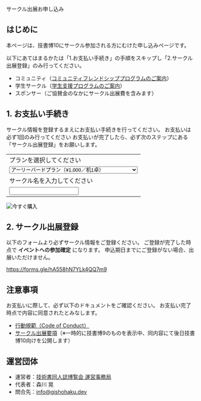 
<SEO title="サークル出展お申し込み"/>

<SectionHeader text="ENTRY" pageHeader>
サークル出展お申し込み
</SectionHeader>

<MdxContainer>

## はじめに

本ページは、技書博10にサークル参加される方にむけた申し込みページです。

以下にあてはまるかたは「1.お支払い手続き」の手順をスキップし「2.サークル出展登録」のみ行ってください。

- コミュニティ（[コミュニティフレンドシッププログラムのご案内](https://blog.gishohaku.dev/entry/2023/11/28/130841)）
- 学生サークル（[学生支援プログラムのご案内](https://blog.gishohaku.dev/entry/2023/11/28/130400)）
- スポンサー（ご協賛金のなかにサークル出展費を含みます）

## 1. お支払い手続き

サークル情報を登録するまえにお支払い手続きを行ってください。
お支払いは必ず1回のみ行ってください
お支払いが完了したら、必ず次のステップにある「サークル出展登録」をお願いします。

<form action="https://www.paypal.com/cgi-bin/webscr" method="post" target="_top" accept-charset="Shift_JIS">
  <input type="hidden" name="cmd" value="_s-xclick" />
  <input type="hidden" name="hosted_button_id" value="3RBSNFCU9YYMA" />
  <table>
    <tr>
      <td>
        <input type="hidden" name="on0" value="プランを選択してください"/>
        プランを選択してください
      </td>
    </tr>
    <tr>
      <td>
        <select name="os0">
          <option value="アーリーバードプラン">
            アーリーバードプラン（¥1,000／机1卓）
          </option>
          <option value="通常プラン">
            通常プラン（¥4,000／机1卓）
          </option>
          <option value="-">
            スポンサー（このフォームからの決済は不要です）
          </option>
          <option value="-">
            コミュニティ（このフォームからの決済は不要です）
          </option>
          <option value="-">
            学生（このフォームからの決済は不要です）
          </option>
        </select>
      </td>
    </tr>
    <tr>
      <td>
        <input type="hidden" name="on1" value="サークル名を入力してください"/>
        サークル名を入力してください
      </td>
    </tr>
    <tr>
      <td>
        <input type="text" name="os1" maxLength="200" />
      </td>
    </tr>
  </table>
  <input type="hidden" name="currency_code" value="JPY" />
  <input type="image" src="https://www.paypalobjects.com/ja_JP/JP/i/btn/btn_paynow_LG.gif" border="0" name="submit" title="PayPalなら、オンラインで安全・簡単にお支払いが可能です。" alt="今すぐ購入" />
</form>

## 2. サークル出展登録

以下のフォームより必ずサークル情報をご登録ください。
ご登録が完了した時点で **イベントへの参加確定** になります。
申込期日までにご登録がない場合、出展いただけません。

https://forms.gle/hA558hN7YLk4QQ7m9

## 注意事項

お支払いに際して、必ず以下のドキュメントをご確認ください。
お支払い完了時点で内容に同意されたとみなします。

- [行動規範（Code of Conduct）](https://esa-pages.io/p/sharing/13039/posts/13/4c6fe5c0f58bb4fb32cd.html)
- [サークル出展要項](https://esa-pages.io/p/sharing/13039/posts/214/100a86af275822f92ffd.html)（※一時的に技書博9のものを表示中、同内容にて後日技書博10向けを公開します）

## 運営団体

- 運営者：[技術書同人誌博覧会 運営事務局](https://gishohaku.dev/)
- 代表者：森川 晃
- 問合先：[info@gishohaku.dev](mailto:info@gishohaku.dev)

</MdxContainer>
